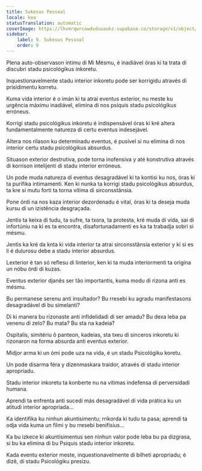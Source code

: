 ```yaml
---
title: Sukesus Pessoal
locale: kea
statusTranslation: automatic
coverImage: https://lhvmrqwrcowdvduuaukz.supabase.co/storage/v1/object/public/strapi-uploads/small_cover-tratado-de-psicologia-revolucionaria.webp-5e15e1cec4e0ebebcde5d7fc7565d8fd.webp
sidebar:
    label: 9. Sukesus Pessoal
    order: 9
---
```

Plena auto-observason íntimu di Mi Mésmu, é inadiável óras ki ta trata di discubri stadu psicológikus inkoretu.

Inquestionavelmente stadu interior inkoretu pode ser korrigidu através di prisidimentu korretu.

Kuma vida interior é o imán ki ta atrai eventus exterior, nu meste ku urgência máximu inadiável, elimina di nos psiquis stadu psicológikus erróneus.

Korrigi stadu psicológikus inkoretu é indispensável óras ki kré altera fundamentalmente natureza di certu eventus indesejável.

Altera nos rilason ku determinadu eventus, é pusível si nu elimina di nos interior certu stadu psicológikus absurdus.

Situason exterior destrutiva, pode torna inofensiva y até konstrutiva através di korrison intelijenti di stadu interior erróneus.

Un pode muda natureza di eventus desagradável ki ta kontisi ku nos, óras ki ta purifika intimamenti. Ken ki nunka ta korrigi stadu psicológikus absurdus, ta kre si mutu forti ta torna vítima di sirconsstânsia.

Pone órdi na nos kaza interior dezordenadu é vital, óras ki ta deseja muda kursu di un izistência desgraçada.

Jentis ta keixa di tudu, ta sufre, ta txora, ta protesta, kré muda di vida, sai di infortúniu na ki es ta encontra, disafortunadamenti es ka ta trabadja sobri si mésmu.

Jentis ka kré da knta ki vida interior ta atrai sirconsstânsia exterior y ki si es li é dulurosu debe a stadu interior absurdus.

Lexterior é tan só reflesu di linterior, ken ki ta muda interiormenti ta origína un nóbu órdi di kuzas.

Eventus exterior djanês ser tão importantis, kuma modu di rizona anti es mésmu.

Bu permanese serenu anti insultador? Bu rresebi ku agradu manifestasons desagradável di bu simelanti?

Di ki manera bu rizonaste anti infidelidadi di ser amadu? Bu dexa leba pa venenu di zelo? Bu mata? Bu sta na kadeia?

Ospitalis, simitériu ô panteon, kadeias, sta txeu di sinceros inkoretu ki rizonaron na forma absurda anti eventus exterior.

Midjor arma ki un ómi pode uza na vida, é un stadu Psicológiku koretu.

Un pode disarma féra y dizenmaskara traidor, através di stadu interior apropriadu.

Stadu interior inkoretu ta konberte nu na vítimas indefensa di perversidadi humana.

Aprendi ta enfrenta anti sucedi más desagradável di vida prática ku un atitudi interior apropriada...

Ka identifika ku ninhun akuntisimentu; rrikorda ki tudu ta pasa; aprendi ta odja vida kuma un filmi y bu rresebi benifísius...

Ka bu izkece ki akuntisimentus sen ninhun valor pode leba bu pa dizgrasa, si bu ka elimina di bu Psiquis stadu interior inkoretu.

Kada eventu exterior meste, inquestionavelmente di bilheti apropriadu; é dizê, di stadu Psicológiku presizu.

